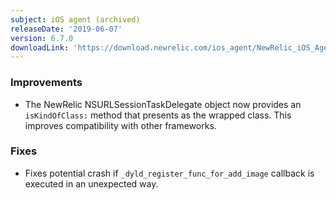 ```yaml
---
subject: iOS agent (archived)
releaseDate: '2019-06-07'
version: 6.7.0
downloadLink: 'https://download.newrelic.com/ios_agent/NewRelic_iOS_Agent_6.7.0.zip'
---
```


### Improvements

* The NewRelic NSURLSessionTaskDelegate object now provides an `isKindOfClass:` method that presents as the wrapped class. This improves compatibility with other frameworks.

### Fixes

* Fixes potential crash if `_dyld_register_func_for_add_image` callback is executed in an unexpected way.
